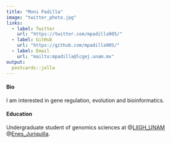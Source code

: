 ```yaml
---
title: "Moni Padilla"
image: "twitter_photo.jpg"
links:
  - label: Twitter
    url: "https://twitter.com/mpadilla905/"
  - label: GitHub
    url: "https://github.com/mpadilla905/"
  - label: Email
    url: "mailto:mpadilla@lcgej.unam.mx"
output:
  postcards::jolla
---
```


#### Bio 

I am interested in gene regulation, evolution and bioinformatics.

#### Education

Undergraduate student of genomics sciences at @[LIIGH_UNAM](https://twitter.com/LIIGH_UNAM) @[Enes_Juriquilla](https://twitter.com/EnesJuriquilla).


